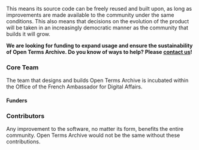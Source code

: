 This means its source code can be freely reused and built upon, as long as improvements are made available to the community under the same conditions. This also means that decisions on the evolution of the product will be taken in an increasingly democratic manner as the community that builds it will grow.


**We are looking for funding to expand usage and ensure the sustainability of Open Terms Archive. Do you know of ways to help? Please [contact us](mailto:contact@opentermsarchive.org)!**

### Core Team

The team that designs and builds Open Terms Archive is incubated within the Office of the French Ambassador for Digital Affairs.

<Contributors type="core" alignX="left" showInfo="true" />

<Contributors subtitle="Alumni" type="alumnis" alignX="left" showInfo="true" className="mb__XL" />

#### Funders

<ThumbGalery align="left" small={true} className="mb__XL">
  <ThumbGaleryItem src="/images/logo-meae.png" width="132" height="120" />
  <ThumbGaleryItem src="/images/france-relance.png" width="77" height="77" />
  <ThumbGaleryItem src="/images/nextgen.png" width="191" height="48" />
</ThumbGalery>

### Contributors

Any improvement to the software, no matter its form, benefits the entire community. Open Terms Archive would not be the same without these contributions.

<Contributors type="contributors" />

<ThumbGalery>
  <Link href="https://disinfo.quaidorsay.fr">
    <a target="_blank">
      <ThumbGaleryItem src="/images/contributors/ambnum.png" width="158" height="80" />
    </a>
  </Link>
  <Link href="https://disinformationindex.org/">
    <a target="_blank">
      <ThumbGaleryItem src="/images/contributors/gdi.png" width="150" height="32" />
    </a>
  </Link>
  <Link href="https://www.peren.gouv.fr/">
    <a target="_blank">
      <ThumbGaleryItem src="/images/contributors/peren.png" width="190" height="126" />
    </a>
  </Link>
</ThumbGalery>
